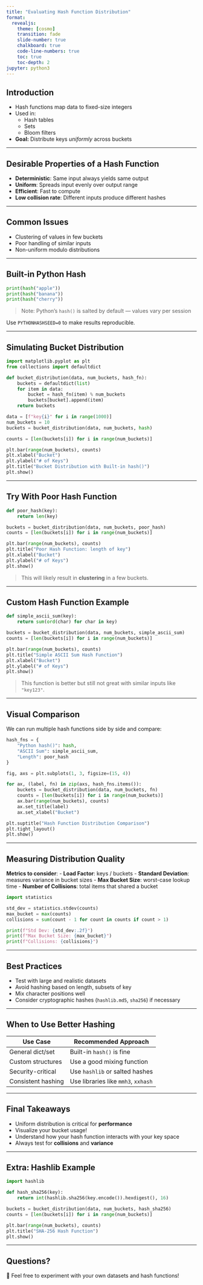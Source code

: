 ```yaml
---
title: "Evaluating Hash Function Distribution"
format: 
  revealjs:
    theme: [cosmo]
    transition: fade
    slide-number: true
    chalkboard: true
    code-line-numbers: true
    toc: true
    toc-depth: 2
jupyter: python3
---
```


## Introduction

- Hash functions map data to fixed-size integers
- Used in:
  - Hash tables
  - Sets
  - Bloom filters
- **Goal:** Distribute keys *uniformly* across buckets

---

## Desirable Properties of a Hash Function

- **Deterministic**: Same input always yields same output
- **Uniform**: Spreads input evenly over output range
- **Efficient**: Fast to compute
- **Low collision rate**: Different inputs produce different hashes

---

## Common Issues

- Clustering of values in few buckets
- Poor handling of similar inputs
- Non-uniform modulo distributions

---

## Built-in Python Hash

```python
print(hash("apple"))
print(hash("banana"))
print(hash("cherry"))
```

> Note: Python's `hash()` is salted by default — values vary per session

Use `PYTHONHASHSEED=0` to make results reproducible.

---

## Simulating Bucket Distribution

```python
import matplotlib.pyplot as plt
from collections import defaultdict

def bucket_distribution(data, num_buckets, hash_fn):
    buckets = defaultdict(list)
    for item in data:
        bucket = hash_fn(item) % num_buckets
        buckets[bucket].append(item)
    return buckets

data = [f"key{i}" for i in range(1000)]
num_buckets = 10
buckets = bucket_distribution(data, num_buckets, hash)

counts = [len(buckets[i]) for i in range(num_buckets)]

plt.bar(range(num_buckets), counts)
plt.xlabel("Bucket")
plt.ylabel("# of Keys")
plt.title("Bucket Distribution with Built-in hash()")
plt.show()
```

---

## Try With Poor Hash Function

```python
def poor_hash(key):
    return len(key)

buckets = bucket_distribution(data, num_buckets, poor_hash)
counts = [len(buckets[i]) for i in range(num_buckets)]

plt.bar(range(num_buckets), counts)
plt.title("Poor Hash Function: length of key")
plt.xlabel("Bucket")
plt.ylabel("# of Keys")
plt.show()
```

> This will likely result in **clustering** in a few buckets.

---

## Custom Hash Function Example

```python
def simple_ascii_sum(key):
    return sum(ord(char) for char in key)

buckets = bucket_distribution(data, num_buckets, simple_ascii_sum)
counts = [len(buckets[i]) for i in range(num_buckets)]

plt.bar(range(num_buckets), counts)
plt.title("Simple ASCII Sum Hash Function")
plt.xlabel("Bucket")
plt.ylabel("# of Keys")
plt.show()
```

> This function is better but still not great with similar inputs like `"key123"`.

---

## Visual Comparison

We can run multiple hash functions side by side and compare:

```python
hash_fns = {
    "Python hash()": hash,
    "ASCII Sum": simple_ascii_sum,
    "Length": poor_hash
}

fig, axs = plt.subplots(1, 3, figsize=(15, 4))

for ax, (label, fn) in zip(axs, hash_fns.items()):
    buckets = bucket_distribution(data, num_buckets, fn)
    counts = [len(buckets[i]) for i in range(num_buckets)]
    ax.bar(range(num_buckets), counts)
    ax.set_title(label)
    ax.set_xlabel("Bucket")

plt.suptitle("Hash Function Distribution Comparison")
plt.tight_layout()
plt.show()
```

---

## Measuring Distribution Quality

**Metrics to consider**:
- **Load Factor**: keys / buckets
- **Standard Deviation**: measures variance in bucket sizes
- **Max Bucket Size**: worst-case lookup time
- **Number of Collisions**: total items that shared a bucket

```python
import statistics

std_dev = statistics.stdev(counts)
max_bucket = max(counts)
collisions = sum(count - 1 for count in counts if count > 1)

print(f"Std Dev: {std_dev:.2f}")
print(f"Max Bucket Size: {max_bucket}")
print(f"Collisions: {collisions}")
```

---

## Best Practices

- Test with large and realistic datasets
- Avoid hashing based on length, subsets of key
- Mix character positions well
- Consider cryptographic hashes (`hashlib.md5`, `sha256`) if necessary

---

## When to Use Better Hashing

| Use Case           | Recommended Approach               |
|--------------------|------------------------------------|
| General dict/set   | Built-in `hash()` is fine          |
| Custom structures  | Use a good mixing function         |
| Security-critical  | Use `hashlib` or salted hashes     |
| Consistent hashing | Use libraries like `mmh3`, `xxhash`|

---

## Final Takeaways

- Uniform distribution is critical for **performance**
- Visualize your bucket usage!
- Understand how your hash function interacts with your key space
- Always test for **collisions** and **variance**

---

## Extra: Hashlib Example

```python
import hashlib

def hash_sha256(key):
    return int(hashlib.sha256(key.encode()).hexdigest(), 16)

buckets = bucket_distribution(data, num_buckets, hash_sha256)
counts = [len(buckets[i]) for i in range(num_buckets)]

plt.bar(range(num_buckets), counts)
plt.title("SHA-256 Hash Function")
plt.show()
```

---

## Questions?

🧠 Feel free to experiment with your own datasets and hash functions!
